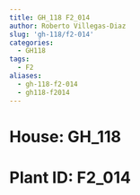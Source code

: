 ```yaml
---
title: GH_118 F2_014
author: Roberto Villegas-Diaz
slug: 'gh-118/f2-014'
categories:
  - GH118
tags:
  - F2
aliases:
  - gh-118-f2-014
  - gh118-f2014
---
```


# **House**: GH_118
# **Plant ID**: F2_014
